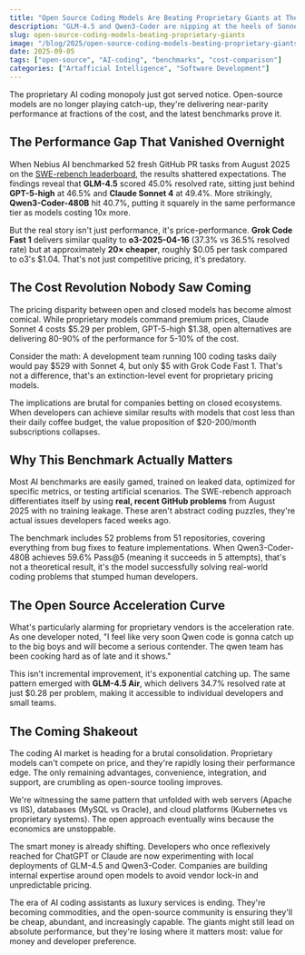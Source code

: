 ```yaml
---
title: "Open Source Coding Models Are Beating Proprietary Giants at Their Own Game"
description: "GLM-4.5 and Qwen3-Coder are nipping at the heels of Sonnet 4 and GPT-5 on real GitHub tasks while costing 20x less. The coding AI monopoly is crumbling."
slug: open-source-coding-models-beating-proprietary-giants
image: "/blog/2025/open-source-coding-models-beating-proprietary-giants.webp"
date: 2025-09-05
tags: ["open-source", "AI-coding", "benchmarks", "cost-comparison"]
categories: ["Artafficial Intelligence", "Software Development"]
---
```


The proprietary AI coding monopoly just got served notice. Open-source models are no longer playing catch-up, they're delivering near-parity performance at fractions of the cost, and the latest benchmarks prove it.

## The Performance Gap That Vanished Overnight

When Nebius AI benchmarked 52 fresh GitHub PR tasks from August 2025 on the [SWE-rebench leaderboard](https://swe-rebench.com/), the results shattered expectations. The findings reveal that **GLM-4.5** scored 45.0% resolved rate, sitting just behind **GPT-5-high** at 46.5% and **Claude Sonnet 4** at 49.4%. More strikingly, **Qwen3-Coder-480B** hit 40.7%, putting it squarely in the same performance tier as models costing 10x more.

But the real story isn't just performance, it's price-performance. **Grok Code Fast 1** delivers similar quality to **o3-2025-04-16** (37.3% vs 36.5% resolved rate) but at approximately **20× cheaper**, roughly $0.05 per task compared to o3's $1.04. That's not just competitive pricing, it's predatory.

## The Cost Revolution Nobody Saw Coming

The pricing disparity between open and closed models has become almost comical. While proprietary models command premium prices, Claude Sonnet 4 costs $5.29 per problem, GPT-5-high $1.38, open alternatives are delivering 80-90% of the performance for 5-10% of the cost.

Consider the math: A development team running 100 coding tasks daily would pay $529 with Sonnet 4, but only $5 with Grok Code Fast 1. That's not a difference, that's an extinction-level event for proprietary pricing models.

The implications are brutal for companies betting on closed ecosystems. When developers can achieve similar results with models that cost less than their daily coffee budget, the value proposition of $20-200/month subscriptions collapses.

## Why This Benchmark Actually Matters

Most AI benchmarks are easily gamed, trained on leaked data, optimized for specific metrics, or testing artificial scenarios. The SWE-rebench approach differentiates itself by using **real, recent GitHub problems** from August 2025 with no training leakage. These aren't abstract coding puzzles, they're actual issues developers faced weeks ago.

The benchmark includes 52 problems from 51 repositories, covering everything from bug fixes to feature implementations. When Qwen3-Coder-480B achieves 59.6% Pass@5 (meaning it succeeds in 5 attempts), that's not a theoretical result, it's the model successfully solving real-world coding problems that stumped human developers.

## The Open Source Acceleration Curve

What's particularly alarming for proprietary vendors is the acceleration rate. As one developer noted, "I feel like very soon Qwen code is gonna catch up to the big boys and will become a serious contender. The qwen team has been cooking hard as of late and it shows."

This isn't incremental improvement, it's exponential catching up. The same pattern emerged with **GLM-4.5 Air**, which delivers 34.7% resolved rate at just $0.28 per problem, making it accessible to individual developers and small teams.


## The Coming Shakeout

The coding AI market is heading for a brutal consolidation. Proprietary models can't compete on price, and they're rapidly losing their performance edge. The only remaining advantages, convenience, integration, and support, are crumbling as open-source tooling improves.

We're witnessing the same pattern that unfolded with web servers (Apache vs IIS), databases (MySQL vs Oracle), and cloud platforms (Kubernetes vs proprietary systems). The open approach eventually wins because the economics are unstoppable.

The smart money is already shifting. Developers who once reflexively reached for ChatGPT or Claude are now experimenting with local deployments of GLM-4.5 and Qwen3-Coder. Companies are building internal expertise around open models to avoid vendor lock-in and unpredictable pricing.

The era of AI coding assistants as luxury services is ending. They're becoming commodities, and the open-source community is ensuring they'll be cheap, abundant, and increasingly capable. The giants might still lead on absolute performance, but they're losing where it matters most: value for money and developer preference.